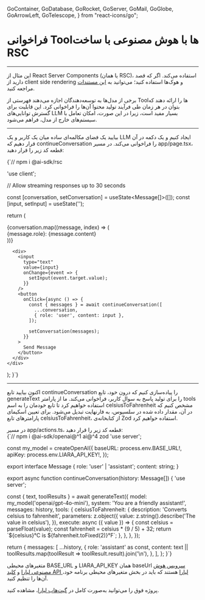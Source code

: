   GoContainer,
  GoDatabase,
  GoRocket,
  GoServer,
  GoMail,
  GoGlobe,
  GoArrowLeft,
  GoTelescope,
} from "react-icons/go";


<Layout>
<Head>
<title>مستندات فراخوانی Toolها با AI با ساخت RSC - لیارا</title>
<meta property="og:title" content="مستندات خدمات رایانش ابری لیارا" />
<meta property="og:description" content="مستندات مربوط به نحوه فراخوانی Toolها با استفاده از سرویس هوش مصنوعی لیارا به وسیله ساخت کامپوننت سرور ری‌اکت"  />
<meta property="og:image" content="https://media.liara.ir/logos/liara-poster.jpg" />
</Head>


# فراخوانی Toolها با هوش مصنوعی با ساخت RSC
<hr className="mb-2" />


<Alert variant="info">
<p>
این مثال از React Server Components (یا همان RSC)، استفاده می‌کند. اگر که قصد دارید از 
client side rendering و هوک‌ها استفاده کنید؛ می‌توانید به <a href="/ai/cookbook/nextjs/call-tools" className="text-[#2196f3]">این مستندات</a> مراجعه کنید. 
</p>
</Alert>
<div className="h-2" />

برخی از مدل‌ها به توسعه‌دهندگان اجازه می‌دهند فهرستی از Toolها را ارائه دهند که بتوان در هر زمان طی فرآیند تولید محتوا آن‌ها را فراخوانی کرد. این قابلیت برای گسترش توانایی‌های LLM بسیار مفید است، زیرا در این صورت، امکان تعامل با سیستم‌های خارج از مدل، فراهم می‌شود.



<hr className="mb-2" />
<Section id='client' title='کلاینت' />


بیایید یک فضای مکالمه‌‌ای ساده میان یک کاربر و یک LLM ایجاد کنیم و یک دکمه در آن قرار دهیم که <Important>continueConversation</Important> را فراخوانی می‌کند.
در مسیر <Important>app/page.tsx</Important>، قطعه کد زیر را قرار دهید: 

<div className="h-2" />
<div dir='ltr'>
    <Highlight className="js">
        {`// npm i @ai-sdk/rsc

'use client';


// Allow streaming responses up to 30 seconds

  const [conversation, setConversation] = useState<Message[]>([]);
  const [input, setInput] = useState<string>('');

  return (
    <div>
      <div>
        {conversation.map((message, index) => (
          <div key={index}>
            {message.role}: {message.content}
          </div>
        ))}
      </div>

      <div>
        <input
          type="text"
          value={input}
          onChange={event => {
            setInput(event.target.value);
          }}
        />
        <button
          onClick={async () => {
            const { messages } = await continueConversation([
              ...conversation,
              { role: 'user', content: input },
            ]);

            setConversation(messages);
          }}
        >
          Send Message
        </button>
      </div>
    </div>
  );
}`}
    </Highlight>
</div>
<hr className="mb-2" />
<Section id='server' title='سرور' />


اکنون بیایید تابع <Important>continueConversation</Important> را پیاده‌سازی کنیم که درون خود، تابع <Important>generateText</Important> را برای تولید پاسخ به سوال کاربر، فراخوانی می‌کند. ما از پارامتر <Important>tools</Important> استفاده خواهیم کرد تا تابع خودمان را به اسم <Important>celsiusToFahrenheit</Important> مشخص کنیم که در آن، مقدار داده شده در سلسیوس، به فارنهایت تبدیل می‌شود. 
برای تعیین اسکیمای پارامترهای تابع <Important>celsiusToFahrenheit</Important>، از کتابخانه‌ی Zod استفاده خواهیم کرد.


<div className="h-2" />
در مسیر <Important>app/actions.ts</Important>، قطعه کد زیر را قرار دهید:

<div className="h-2" />
<div dir='ltr'>
    <Highlight className="js">
        {`// npm i @ai-sdk/openai@^1 ai@^4 zod
'use server';


const my_model = createOpenAI({
  baseURL: process.env.BASE_URL!,
  apiKey: process.env.LIARA_API_KEY!,
});

export interface Message {
  role: 'user' | 'assistant';
  content: string;
}

export async function continueConversation(history: Message[]) {
  'use server';

  const { text, toolResults } = await generateText({
    model: my_model('openai/gpt-4o-mini'),
    system: 'You are a friendly assistant!',
    messages: history,
    tools: {
      celsiusToFahrenheit: {
        description: 'Converts celsius to fahrenheit',
        parameters: z.object({
          value: z.string().describe('The value in celsius'),
        }),
        execute: async ({ value }) => {
          const celsius = parseFloat(value);
          const fahrenheit = celsius * (9 / 5) + 32;
          return \`\${celsius}°C is \${fahrenheit.toFixed(2)}°F\`;
        },
      },
    },
  });

  return {
    messages: [
      ...history,
      {
        role: 'assistant' as const,
        content:
          text || toolResults.map(toolResult => toolResult.result).join('\\n'),
      },
    ],
  };
}`}
    </Highlight>
</div>
<div className="h-2" />

<Alert variant="info">
<p>
متغیرهای محیطی <Important>BASE_URL</Important> و <Important>LIARA_API_KEY</Important> همان baseUrl <a href="https://liara.ir/products/ai/" className="text-[#2196f3]">سرویس هوش مصنوعی لیارا</a> و <a href="/references/api/about/#api-access-key" className="text-[#2196f3]">کلید API لیارا</a> هستند که باید در بخش متغیرهای محیطی برنامه خود، آن‌ها را تنظیم کنید. 
</p>
</Alert>

<Alert variant="success">
<p>
پروژه فوق را می‌توانید به‌صورت کامل در <a href="https://github.com/liara-cloud/ai-sdk-examples/tree/master/RSC/call-tools" className="text-[#2196f3]">گیت‌هاب لیارا</a>، مشاهده کنید. 
</p>
</Alert>

</Layout>